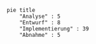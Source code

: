 ```mermaid
pie title
    "Analyse" : 5
    "Entwurf" : 8
    "Implementierung" : 39
    "Abnahme" : 5
```
